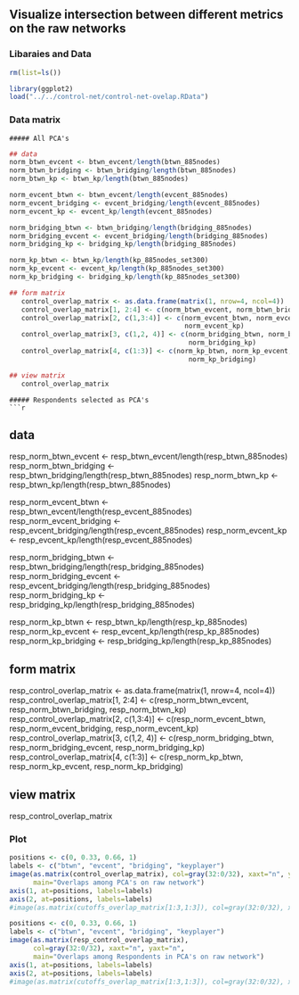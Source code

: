 ## Visualize intersection between different metrics on the raw networks

### Libaraies and Data
```r

rm(list=ls())

library(ggplot2)
load("../../control-net/control-net-ovelap.RData")
```

### Data matrix
    ##### All PCA's
```r
## data
norm_btwn_evcent <- btwn_evcent/length(btwn_885nodes)
norm_btwn_bridging <- btwn_bridging/length(btwn_885nodes)
norm_btwn_kp <- btwn_kp/length(btwn_885nodes)

norm_evcent_btwn <- btwn_evcent/length(evcent_885nodes)
norm_evcent_bridging <- evcent_bridging/length(evcent_885nodes)
norm_evcent_kp <- evcent_kp/length(evcent_885nodes)

norm_bridging_btwn <- btwn_bridging/length(bridging_885nodes)
norm_bridging_evcent <- evcent_bridging/length(bridging_885nodes)
norm_bridging_kp <- bridging_kp/length(bridging_885nodes)

norm_kp_btwn <- btwn_kp/length(kp_885nodes_set300)
norm_kp_evcent <- evcent_kp/length(kp_885nodes_set300)
norm_kp_bridging <- bridging_kp/length(kp_885nodes_set300)
```

```r
## form matrix
   control_overlap_matrix <- as.data.frame(matrix(1, nrow=4, ncol=4))
   control_overlap_matrix[1, 2:4] <- c(norm_btwn_evcent, norm_btwn_bridging, norm_btwn_kp)
   control_overlap_matrix[2, c(1,3:4)] <- c(norm_evcent_btwn, norm_evcent_bridging, 
                                            norm_evcent_kp)
   control_overlap_matrix[3, c(1,2, 4)] <- c(norm_bridging_btwn, norm_bridging_evcent,
                                             norm_bridging_kp)
   control_overlap_matrix[4, c(1:3)] <- c(norm_kp_btwn, norm_kp_evcent,
                                             norm_kp_bridging)

## view matrix
   control_overlap_matrix
```

    ##### Respondents selected as PCA's
    ```r
## data
resp_norm_btwn_evcent <- resp_btwn_evcent/length(resp_btwn_885nodes)
resp_norm_btwn_bridging <- resp_btwn_bridging/length(resp_btwn_885nodes)
resp_norm_btwn_kp <- resp_btwn_kp/length(resp_btwn_885nodes)

resp_norm_evcent_btwn <- resp_btwn_evcent/length(resp_evcent_885nodes)
resp_norm_evcent_bridging <- resp_evcent_bridging/length(resp_evcent_885nodes)
resp_norm_evcent_kp <- resp_evcent_kp/length(resp_evcent_885nodes)

resp_norm_bridging_btwn <- resp_btwn_bridging/length(resp_bridging_885nodes)
resp_norm_bridging_evcent <- resp_evcent_bridging/length(resp_bridging_885nodes)
resp_norm_bridging_kp <- resp_bridging_kp/length(resp_bridging_885nodes)

resp_norm_kp_btwn <- resp_btwn_kp/length(resp_kp_885nodes)
resp_norm_kp_evcent <- resp_evcent_kp/length(resp_kp_885nodes)
resp_norm_kp_bridging <- resp_bridging_kp/length(resp_kp_885nodes)


## form matrix
   resp_control_overlap_matrix <- as.data.frame(matrix(1, nrow=4, ncol=4))
   resp_control_overlap_matrix[1, 2:4] <- c(resp_norm_btwn_evcent, resp_norm_btwn_bridging, resp_norm_btwn_kp)
   resp_control_overlap_matrix[2, c(1,3:4)] <- c(resp_norm_evcent_btwn, resp_norm_evcent_bridging, 
                                            resp_norm_evcent_kp)
   resp_control_overlap_matrix[3, c(1,2, 4)] <- c(resp_norm_bridging_btwn, resp_norm_bridging_evcent,
                                             resp_norm_bridging_kp)
   resp_control_overlap_matrix[4, c(1:3)] <- c(resp_norm_kp_btwn, resp_norm_kp_evcent,
                                             resp_norm_kp_bridging)

## view matrix
   resp_control_overlap_matrix
    
### Plot
```r
positions <- c(0, 0.33, 0.66, 1)
labels <- c("btwn", "evcent", "bridging", "keyplayer")
image(as.matrix(control_overlap_matrix), col=gray(32:0/32), xaxt="n", yaxt="n", 
      main="Overlaps among PCA's on raw network")
axis(1, at=positions, labels=labels)
axis(2, at=positions, labels=labels)
#image(as.matrix(cutoffs_overlap_matrix[1:3,1:3]), col=gray(32:0/32), xaxt="n", yaxt="n")
```

```r
positions <- c(0, 0.33, 0.66, 1)
labels <- c("btwn", "evcent", "bridging", "keyplayer")
image(as.matrix(resp_control_overlap_matrix), 
      col=gray(32:0/32), xaxt="n", yaxt="n", 
      main="Overlaps among Respondents in PCA's on raw network")
axis(1, at=positions, labels=labels)
axis(2, at=positions, labels=labels)
#image(as.matrix(cutoffs_overlap_matrix[1:3,1:3]), col=gray(32:0/32), xaxt="n", yaxt="n")
```